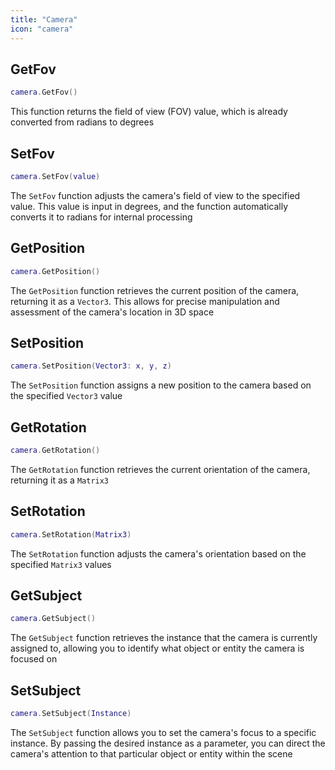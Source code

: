 ```yaml
---
title: "Camera"
icon: "camera"
---
```


## GetFov

```lua
camera.GetFov()
```

This function returns the field of view (FOV) value, which is already converted from radians to degrees

## SetFov

```lua
camera.SetFov(value)
```

The `SetFov` function adjusts the camera's field of view to the specified value. This value is input in degrees, and the function automatically converts it to radians for internal processing

## GetPosition

```lua
camera.GetPosition()
```

The `GetPosition` function retrieves the current position of the camera, returning it as a `Vector3`. This allows for precise manipulation and assessment of the camera's location in 3D space

## SetPosition

```lua
camera.SetPosition(Vector3: x, y, z)
```

The `SetPosition` function assigns a new position to the camera based on the specified `Vector3` value

## GetRotation

```lua
camera.GetRotation()
```

The `GetRotation` function retrieves the current orientation of the camera, returning it as a `Matrix3`

## SetRotation

```lua
camera.SetRotation(Matrix3)
```

The `SetRotation` function adjusts the camera's orientation based on the specified `Matrix3` values

## GetSubject

```lua
camera.GetSubject()
```

The `GetSubject` function retrieves the instance that the camera is currently assigned to, allowing you to identify what object or entity the camera is focused on

## SetSubject

```lua
camera.SetSubject(Instance)
```

The `SetSubject` function allows you to set the camera's focus to a specific instance. By passing the desired instance as a parameter, you can direct the camera's attention to that particular object or entity within the scene